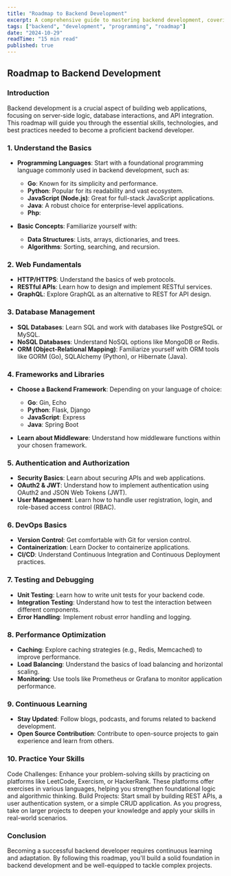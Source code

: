 ```yaml
---
title: "Roadmap to Backend Development"
excerpt: A comprehensive guide to mastering backend development, covering essential skills, technologies, and best practices.
tags: ["backend", "development", "programming", "roadmap"]
date: "2024-10-29"
readTime: "15 min read"
published: true
---
```


## Roadmap to Backend Development

### Introduction
Backend development is a crucial aspect of building web applications, focusing on server-side logic, database interactions, and API integration. This roadmap will guide you through the essential skills, technologies, and best practices needed to become a proficient backend developer.

### 1. Understand the Basics
- **Programming Languages**: Start with a foundational programming language commonly used in backend development, such as:
  - **Go**: Known for its simplicity and performance.
  - **Python**: Popular for its readability and vast ecosystem.
  - **JavaScript (Node.js)**: Great for full-stack JavaScript applications.
  - **Java**: A robust choice for enterprise-level applications.
  - **Php**:

- **Basic Concepts**: Familiarize yourself with:
  - **Data Structures**: Lists, arrays, dictionaries, and trees.
  - **Algorithms**: Sorting, searching, and recursion.

### 2. Web Fundamentals
- **HTTP/HTTPS**: Understand the basics of web protocols.
- **RESTful APIs**: Learn how to design and implement RESTful services.
- **GraphQL**: Explore GraphQL as an alternative to REST for API design.

### 3. Database Management
- **SQL Databases**: Learn SQL and work with databases like PostgreSQL or MySQL.
- **NoSQL Databases**: Understand NoSQL options like MongoDB or Redis.
- **ORM (Object-Relational Mapping)**: Familiarize yourself with ORM tools like GORM (Go), SQLAlchemy (Python), or Hibernate (Java).

### 4. Frameworks and Libraries
- **Choose a Backend Framework**: Depending on your language of choice:
  - **Go**: Gin, Echo
  - **Python**: Flask, Django
  - **JavaScript**: Express
  - **Java**: Spring Boot

- **Learn about Middleware**: Understand how middleware functions within your chosen framework.

### 5. Authentication and Authorization
- **Security Basics**: Learn about securing APIs and web applications.
- **OAuth2 & JWT**: Understand how to implement authentication using OAuth2 and JSON Web Tokens (JWT).
- **User Management**: Learn how to handle user registration, login, and role-based access control (RBAC).

### 6. DevOps Basics
- **Version Control**: Get comfortable with Git for version control.
- **Containerization**: Learn Docker to containerize applications.
- **CI/CD**: Understand Continuous Integration and Continuous Deployment practices.

### 7. Testing and Debugging
- **Unit Testing**: Learn how to write unit tests for your backend code.
- **Integration Testing**: Understand how to test the interaction between different components.
- **Error Handling**: Implement robust error handling and logging.

### 8. Performance Optimization
- **Caching**: Explore caching strategies (e.g., Redis, Memcached) to improve performance.
- **Load Balancing**: Understand the basics of load balancing and horizontal scaling.
- **Monitoring**: Use tools like Prometheus or Grafana to monitor application performance.

### 9. Continuous Learning
- **Stay Updated**: Follow blogs, podcasts, and forums related to backend development.
- **Open Source Contribution**: Contribute to open-source projects to gain experience and learn from others.


### 10. Practice Your Skills
Code Challenges: Enhance your problem-solving skills by practicing on platforms like LeetCode, Exercism, or HackerRank. These platforms offer exercises in various languages, helping you strengthen foundational logic and algorithmic thinking.
Build Projects: Start small by building REST APIs, a user authentication system, or a simple CRUD application. As you progress, take on larger projects to deepen your knowledge and apply your skills in real-world scenarios.

### Conclusion
Becoming a successful backend developer requires continuous learning and adaptation. By following this roadmap, you'll build a solid foundation in backend development and be well-equipped to tackle complex projects.
